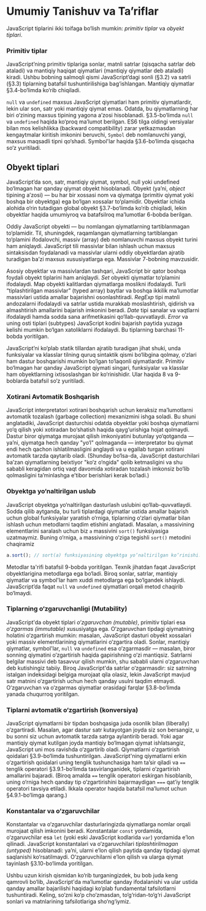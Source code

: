 # Umumiy Tanishuv va Ta’riflar

JavaScript tiplarini ikki toifaga bo‘lish mumkin: _primitiv tiplar_ va _obyekt tiplari_.

### Primitiv tiplar

JavaScript’ning primitiv tiplariga sonlar, matnli satrlar (qisqacha satrlar deb ataladi) va mantiqiy haqiqat qiymatlari (mantiqiy qiymatlar deb ataladi) kiradi. Ushbu bobning salmoqli qismi JavaScript’dagi sonli (§3.2) va satrli (§3.3) tiplarning batafsil tushuntirilishiga bag‘ishlangan. Mantiqiy qiymatlar §3.4-bo‘limda ko‘rib chiqiladi.

`null` va `undefined` maxsus JavaScript qiymatlari ham primitiv qiymatlardir, lekin ular son, satr yoki mantiqiy qiymat emas. Odatda, bu qiymatlarning har biri o‘zining maxsus tipining yagona a’zosi hisoblanadi. §3.5-bo‘limda `null` va `undefined` haqida ko‘proq ma’lumot berilgan. ES6 tilga oldingi versiyalar bilan mos kelishlikka (backward compatibility) zarar yetkazmasdan kengaytmalar kiritish imkonini beruvchi, `Symbol` deb nomlanuvchi yangi, maxsus maqsadli tipni qo‘shadi. Symbol'lar haqida §3.6-bo‘limda qisqacha so‘z yuritiladi.

## Obyekt tiplari

JavaScript’da son, satr, mantiqiy qiymat, symbol, null yoki undefined bo‘lmagan har qanday qiymat obyekt hisoblanadi. Obyekt (ya’ni, _object_ tipining a’zosi) — bu har bir xossasi nom va qiymatga (primitiv qiymat yoki boshqa bir obyektga) ega bo‘lgan xossalar to‘plamidir. Obyektlar ichida alohida o‘rin tutadigan global obyekt §3.7-bo‘limda ko‘rib chiqiladi, lekin obyektlar haqida umumiyroq va batafsilroq ma’lumotlar 6-bobda berilgan.

Oddiy JavaScript obyekti — bu nomlangan qiymatlarning tartiblanmagan to‘plamidir. Til, shuningdek, raqamlangan qiymatlarning tartiblangan to‘plamini ifodalovchi, massiv (array) deb nomlanuvchi maxsus obyekt turini ham aniqlaydi. JavaScript tili massivlar bilan ishlash uchun maxsus sintaksisdan foydalanadi va massivlar ularni oddiy obyektlardan ajratib turadigan ba’zi maxsus xususiyatlarga ega. Massivlar 7-bobning mavzusidir.

Asosiy obyektlar va massivlardan tashqari, JavaScript bir qator boshqa foydali obyekt tiplarini ham aniqlaydi. _Set_ obyekti qiymatlar to‘plamini ifodalaydi. Map obyekti kalitlardan qiymatlarga moslikni ifodalaydi. Turli “tiplashtirilgan massivlar” (typed array) baytlar va boshqa ikkilik ma’lumotlar massivlari ustida amallar bajarishni osonlashtiradi. _RegExp_ tipi matnli andozalarni ifodalaydi va satrlar ustida murakkab moslashtirish, qidirish va almashtirish amallarini bajarish imkonini beradi. _Date_ tipi sanalar va vaqtlarni ifodalaydi hamda sodda sana arifmetikasini qo‘llab-quvvatlaydi. _Error_ va uning osti tiplari (subtypes) JavaScript kodini bajarish paytida yuzaga kelishi mumkin bo‘lgan xatoliklarni ifodalaydi. Bu tiplarning barchasi 11-bobda yoritilgan.

JavaScript’ni ko‘plab statik tillardan ajratib turadigan jihat shuki, unda funksiyalar va klasslar tilning quruq sintaktik qismi bo‘libgina qolmay, o‘zlari ham dastur boshqarishi mumkin bo‘lgan to‘laqonli qiymatlardir. Primitiv bo‘lmagan har qanday JavaScript qiymati singari, funksiyalar va klasslar ham obyektlarning ixtisoslashgan bir ko‘rinishidir. Ular haqida 8 va 9-boblarda batafsil so‘z yuritiladi.

### Xotirani Avtomatik Boshqarish

JavaScript interpretatori xotirani boshqarish uchun keraksiz ma’lumotlarni avtomatik tozalash (garbage collection) mexanizmini ishga soladi. Bu shuni anglatadiki, JavaScript dasturchisi odatda obyektlar yoki boshqa qiymatlarni yo‘q qilish yoki xotiradan bo‘shatish haqida qayg‘urishiga hojat qolmaydi. Dastur biror qiymatga murojaat qilish imkoniyatini butunlay yo‘qotganda — ya’ni, qiymatga hech qanday "yo‘l" qolmaganda — interpretator bu qiymat endi hech qachon ishlatilmasligini anglaydi va u egallab turgan xotirani avtomatik tarzda qaytarib oladi. (Shunday bo‘lsa-da, JavaScript dasturchilari ba’zan qiymatlarning beixtiyor "ko‘z o‘ngida" qolib ketmasligini va shu sababli keragidan ortiq vaqt davomida xotiradan tozalash imkonsiz bo‘lib qolmasligini ta’minlashga e’tibor berishlari kerak bo‘ladi.)

### Obyektga yo‘naltirilgan uslub

JavaScript obyektga yo‘naltirilgan dasturlash uslubini qo‘llab-quvvatlaydi. Sodda qilib aytganda, bu turli tiplardagi qiymatlar ustida amallar bajarish uchun global funksiyalar yaratish o‘rniga, tiplarning o‘zlari qiymatlar bilan ishlash uchun metodlarni taqdim etishini anglatadi. Masalan, `a` massivining elementlarini saralash uchun biz `a` massivini `sort()` funksiyasiga uzatmaymiz. Buning o‘rniga, `a` massivining o‘ziga tegishli `sort()` metodini chaqiramiz

``` js 
a.sort(); // sort(a) funksiyasining obyektga yo‘naltirilgan ko‘rinishi.
```

Metodlar ta'rifi batafsil 9-bobda yoritilgan. Texnik jihatdan faqat JavaScript obyektlarigina metodlarga ega bo‘ladi. Biroq sonlar, satrlar, mantiqiy qiymatlar va symbol'lar ham xuddi metodlarga ega bo‘lgandek ishlaydi. JavaScript’da faqat `null` va `undefined` qiymatlari orqali metod chaqirib bo‘lmaydi.

### Tiplarning o‘zgaruvchanligi (Mutability)

JavaScript'da obyekt tiplari _o‘zgaruvchan (mutable)_, primitiv tiplari esa _o‘zgarmas (immutable)_ xususiyatga ega. O‘zgaruvchan tipdagi qiymatning holatini o‘zgartirish mumkin: masalan, JavaScript dasturi obyekt xossalari yoki massiv elementlarining qiymatlarini o‘zgartira oladi. Sonlar, mantiqiy qiymatlar, symbol'lar, `null` va `undefined` esa o‘zgarmasdir — masalan, biror sonning qiymatini o‘zgartirish haqida gapirishning o‘zi mantiqsiz.
Satrlarni belgilar massivi deb tasavvur qilish mumkin, shu sababli ularni o‘zgaruvchan deb kutishingiz tabiiy. Biroq JavaScript'da satrlar o‘zgarmasdir: siz satrning istalgan indeksidagi belgiga murojaat qila olasiz, lekin JavaScript mavjud satr matnini o‘zgartirish uchun hech qanday usulni taqdim etmaydi. O‘zgaruvchan va o‘zgarmas qiymatlar orasidagi farqlar §3.8-bo‘limda yanada chuqurroq yoritilgan.

### Tiplarni avtomatik o‘zgartirish (konversiya)

JavaScript qiymatlarni bir tipdan boshqasiga juda osonlik bilan (liberally) o‘zgartiradi. Masalan, agar dastur satr kutayotgan joyda siz son bersangiz, u bu sonni siz uchun avtomatik tarzda satrga aylantirib beradi. Yoki agar mantiqiy qiymat kutilgan joyda mantiqiy bo‘lmagan qiymat ishlatsangiz, JavaScript uni mos ravishda o‘zgartirib oladi. Qiymatlarni o‘zgartirish qoidalari §3.9-bo‘limda tushuntirilgan. JavaScript'ning qiymatlarni erkin o‘zgartirish qoidalari uning tenglik tushunchasiga ham ta’sir qiladi va `==` tenglik operatori §3.9.1-bo‘limda tasvirlanganidek, tiplarni o‘zgartirish amallarini bajaradi. (Biroq amalda `==` tenglik operatori eskirgan hisoblanib, uning o‘rniga hech qanday tip o‘zgartirishini bajarmaydigan `===` qat’iy tenglik operatori tavsiya etiladi. Ikkala operator haqida batafsil ma’lumot uchun §4.9.1-bo‘limga qarang.)

### Konstantalar va o‘zgaruvchilar

Konstantalar va o‘zgaruvchilar dasturlaringizda qiymatlarga nomlar orqali murojaat qilish imkonini beradi. Konstantalar `const` yordamida, o‘zgaruvchilar esa `let` (yoki eski JavaScript kodlarida `var`) yordamida e’lon qilinadi. JavaScript konstantalari va o‘zgaruvchilari _tiplashtirilmagan (untyped)_ hisoblanadi: ya’ni, ularni e’lon qilish paytida qanday tipdagi qiymat saqlanishi ko‘rsatilmaydi. O‘zgaruvchilarni e’lon qilish va ularga qiymat tayinlash §3.10-bo‘limda yoritilgan.

Ushbu uzun kirish qismidan ko‘rib turganingizdek, bu bob juda keng qamrovli bo‘lib, JavaScript'da ma’lumotlar qanday ifodalanishi va ular ustida qanday amallar bajarilishi haqidagi ko‘plab fundamental tafsilotlarni tushuntiradi. Keling, so‘zni ko‘p cho‘zmasdan, to‘g‘ridan-to‘g‘ri JavaScript sonlari va matnlarining tafsilotlariga sho‘ng‘iymiz.
